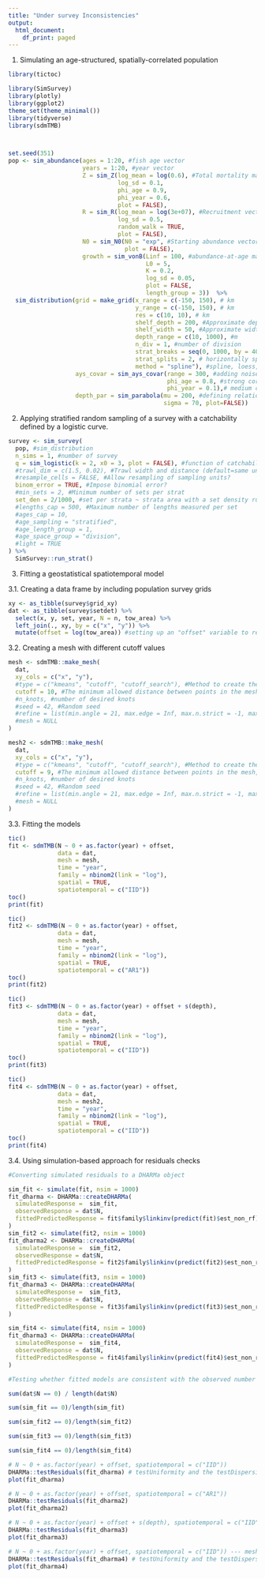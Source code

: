 ```yaml
---
title: "Under survey Inconsistencies"
output:
  html_document:
    df_print: paged
---
```

1.  Simulating an age-structured, spatially-correlated population

```r
library(tictoc)

library(SimSurvey)
library(plotly)
library(ggplot2)
theme_set(theme_minimal())
library(tidyverse)
library(sdmTMB)



set.seed(351)
pop <- sim_abundance(ages = 1:20, #fish age vector
                     years = 1:20, #year vector
                     Z = sim_Z(log_mean = log(0.6), #Total mortality matrix -- rnorm
                               log_sd = 0.1,
                               phi_age = 0.9,
                               phi_year = 0.6, 
                               plot = FALSE),
                     R = sim_R(log_mean = log(3e+07), #Recruitment vector -- rnorm
                               log_sd = 0.5,
                               random_walk = TRUE, 
                               plot = FALSE),
                     N0 = sim_N0(N0 = "exp", #Starting abundance vector -- exponential Z; N0 at age 1 is R0
                                 plot = FALSE), 
                     growth = sim_vonB(Linf = 100, #abundance-at-age matrix
                                       L0 = 5, 
                                       K = 0.2, 
                                       log_sd = 0.05, 
                                       plot = FALSE,
                                       length_group = 3))  %>%
  sim_distribution(grid = make_grid(x_range = c(-150, 150), # km
                                    y_range = c(-150, 150), # km
                                    res = c(10, 10), # km 
                                    shelf_depth = 200, #Approximate depth of the shelf in m
                                    shelf_width = 50, #Approximate width of the shelf in km
                                    depth_range = c(10, 1000), #m
                                    n_div = 1, #number of division
                                    strat_breaks = seq(0, 1000, by = 40), #strata depth breaks, meter
                                    strat_splits = 2, # horizontally split strat
                                    method = "spline"), #spline, loess, linear interpolation options
                   ays_covar = sim_ays_covar(range = 300, #adding noise correlated across space, year, and age dimensions -- covariance matrix, higher value higher spatial correlation
                                             phi_age = 0.8, #strong correlation across ages
                                             phi_year = 0.1),# medium correlation across years
                   depth_par = sim_parabola(mu = 200, #defining relationship between abundance and depth, i.e., adding a parabolic depth 'preference', fish prefers occurring around 200 meters 
                                            sigma = 70, plot=FALSE))
```

2. Applying stratified random sampling of a survey with a catchability defined by a logistic curve.

```r
survey <- sim_survey(
  pop, #sim_distribution
  n_sims = 1, #number of survey
  q = sim_logistic(k = 2, x0 = 3, plot = FALSE), #function of catchability at age (k= The steepness of the curve, x0= x-value of the sigmoid's midpoint, curve max value=1)
  #trawl_dim = c(1.5, 0.02), #Trawl width and distance (default=same units as grid)
  #resample_cells = FALSE, #Allow resampling of sampling units?
  binom_error = TRUE, #Impose binomial error? 
  #min_sets = 2, #Minimum number of sets per strat
  set_den = 2/1000, #set per strata ~ strata area with a set density rule, sample size = sum(set numbers per strat) * years 
  #lengths_cap = 500, #Maximum number of lengths measured per set
  #ages_cap = 10,
  #age_sampling = "stratified",
  #age_length_group = 1,
  #age_space_group = "division",
  #light = TRUE
) %>% 
  SimSurvey::run_strat()
```

3. Fitting a geostatistical spatiotemporal model

3.1. Creating a data frame by including population survey grids

```r
xy <- as_tibble(survey$grid_xy)
dat <- as_tibble(survey$setdet) %>%
  select(x, y, set, year, N = n, tow_area) %>%
  left_join(., xy, by = c("x", "y")) %>%
  mutate(offset = log(tow_area)) #setting up an "offset" variable to represent the tow area
```

3.2. Creating a mesh with different cutoff values

```r
mesh <- sdmTMB::make_mesh(
  dat, 
  xy_cols = c("x", "y"),
  #type = c("kmeans", "cutoff", "cutoff_search"), #Method to create the mesh, default=cutoff
  cutoff = 10, #The minimum allowed distance between points in the mesh, Smaller `cutoff` values (in units x-y coordinate units), will generate more knots
  #n_knots, #number of desired knots
  #seed = 42, #Random seed
  #refine = list(min.angle = 21, max.edge = Inf, max.n.strict = -1, max.n = 1000),
  #mesh = NULL
)

mesh2 <- sdmTMB::make_mesh(
  dat, 
  xy_cols = c("x", "y"),
  #type = c("kmeans", "cutoff", "cutoff_search"), #Method to create the mesh, default=cutoff
  cutoff = 9, #The minimum allowed distance between points in the mesh, Smaller `cutoff` values (in units x-y coordinate units), will generate more knots
  #n_knots, #number of desired knots
  #seed = 42, #Random seed
  #refine = list(min.angle = 21, max.edge = Inf, max.n.strict = -1, max.n = 1000),
  #mesh = NULL
)
```

3.3. Fitting the models

```r
tic()
fit <- sdmTMB(N ~ 0 + as.factor(year) + offset,
              data = dat,
              mesh = mesh,
              time = "year",
              family = nbinom2(link = "log"), 
              spatial = TRUE,
              spatiotemporal = c("IID"))
toc()
print(fit)

tic()
fit2 <- sdmTMB(N ~ 0 + as.factor(year) + offset,
              data = dat,
              mesh = mesh,
              time = "year",
              family = nbinom2(link = "log"), 
              spatial = TRUE,
              spatiotemporal = c("AR1"))
toc()
print(fit2)

tic()
fit3 <- sdmTMB(N ~ 0 + as.factor(year) + offset + s(depth),
              data = dat,
              mesh = mesh,
              time = "year",
              family = nbinom2(link = "log"), 
              spatial = TRUE,
              spatiotemporal = c("IID"))
toc()
print(fit3)

tic()
fit4 <- sdmTMB(N ~ 0 + as.factor(year) + offset,
              data = dat,
              mesh = mesh2,
              time = "year",
              family = nbinom2(link = "log"), 
              spatial = TRUE,
              spatiotemporal = c("IID"))
toc()
print(fit4)
```

3.4. Using simulation-based approach for residuals checks

```r
#Converting simulated residuals to a DHARMa object

sim_fit <- simulate(fit, nsim = 1000)
fit_dharma <- DHARMa::createDHARMa(
  simulatedResponse =  sim_fit,
  observedResponse = dat$N, 
  fittedPredictedResponse = fit$family$linkinv(predict(fit)$est_non_rf) 
)
sim_fit2 <- simulate(fit2, nsim = 1000) 
fit_dharma2 <- DHARMa::createDHARMa(
  simulatedResponse =  sim_fit2,
  observedResponse = dat$N, 
  fittedPredictedResponse = fit2$family$linkinv(predict(fit2)$est_non_rf) 
)
sim_fit3 <- simulate(fit3, nsim = 1000)
fit_dharma3 <- DHARMa::createDHARMa(
  simulatedResponse =  sim_fit3,
  observedResponse = dat$N, 
  fittedPredictedResponse = fit3$family$linkinv(predict(fit3)$est_non_rf) 
)

sim_fit4 <- simulate(fit4, nsim = 1000)
fit_dharma3 <- DHARMa::createDHARMa(
  simulatedResponse =  sim_fit4,
  observedResponse = dat$N, 
  fittedPredictedResponse = fit4$family$linkinv(predict(fit4)$est_non_rf) 
)
```

```r
#Testing whether fitted models are consistent with the observed number of zeros

sum(dat$N == 0) / length(dat$N)

sum(sim_fit == 0)/length(sim_fit)

sum(sim_fit2 == 0)/length(sim_fit2)

sum(sim_fit3 == 0)/length(sim_fit3)

sum(sim_fit4 == 0)/length(sim_fit4)
```

```r
# N ~ 0 + as.factor(year) + offset, spatiotemporal = c("IID"))
DHARMa::testResiduals(fit_dharma) # testUniformity and the testDispersion 
plot(fit_dharma)
```

```r
# N ~ 0 + as.factor(year) + offset, spatiotemporal = c("AR1"))
DHARMa::testResiduals(fit_dharma2)
plot(fit_dharma2)
```

```r
# N ~ 0 + as.factor(year) + offset + s(depth), spatiotemporal = c("IID"))
DHARMa::testResiduals(fit_dharma3)
plot(fit_dharma3)
```

```r
# N ~ 0 + as.factor(year) + offset, spatiotemporal = c("IID")) --- mesh, cutoff 9
DHARMa::testResiduals(fit_dharma4) # testUniformity and the testDispersion 
plot(fit_dharma4)
```


























